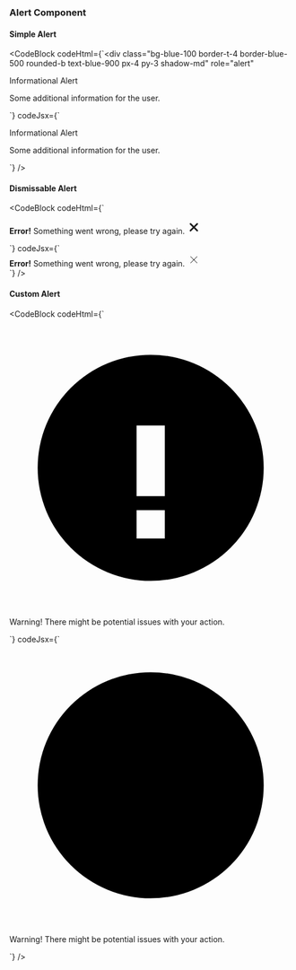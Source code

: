 ---
---


### Alert Component

#### Simple Alert

<ResponsivePreview>
    <SimpleAlert />
</ResponsivePreview>

<CodeBlock
  codeHtml={`<div
  class="bg-blue-100 border-t-4 border-blue-500 rounded-b text-blue-900 px-4 py-3 shadow-md"
  role="alert"
>
  <div class="flex">
    <div>
      <p class="m-0 text-lg font-bold">Informational Alert</p>
      <p class="m-0 text-sm">Some additional information for the user.</p>
    </div>
  </div>
</div>`}
  codeJsx={`<div
  className="bg-blue-100 border-t-4 border-blue-500 rounded-b text-blue-900 px-4 py-3 shadow-md"
  role="alert"
>
  <div className="flex">
    <div>
      <p className="m-0 text-lg font-bold">Informational Alert</p>
      <p className="m-0 text-sm">Some additional information for the user.</p>
    </div>
  </div>
</div>`}
/>

#### Dismissable Alert

<ResponsivePreview>
    <DismissableAlert />
</ResponsivePreview>

<CodeBlock
  codeHtml={`<div class="bg-red-100 border text-base border-red-400 text-red-700 px-4 py-3 rounded relative">
  <strong class="font-bold text-red-700 mr-2">Error!</strong>
  <span class="block sm:inline">Something went wrong, please try again.</span>
  <span class="absolute top-0 bottom-0 right-0 px-4 py-3 cursor-pointer">
    <svg
      xmlns="http://www.w3.org/2000/svg"
      width="24"
      height="24"
      fill="none"
      viewBox="0 0 24 24"
      stroke-width="3"
      stroke-linecap="round"
      stroke-linejoin="round"
      stroke="currentColor"
      class="h-6 w-6 fill-current text-red-500"
    >
      <path d="M18 6 6 18M6 6l12 12" />
    </svg>
  </span>
</div>`}
  codeJsx={`<div className="bg-red-100 border text-base border-red-400 text-red-700 px-4 py-3 rounded relative">
  <strong className="font-bold text-red-700 mr-2">Error!</strong>
  <span className="block sm:inline">Something went wrong, please try again.</span>
  <span className="absolute top-0 bottom-0 right-0 px-4 py-3 cursor-pointer">
    <svg
      xmlns="http://www.w3.org/2000/svg"
      width="24"
      height="24"
      fill="none"
      viewBox="0 0 24 24"
      strokeWidth="3"
      strokeLinecap="round"
      strokeLinejoin="round"
      stroke="currentColor"
      className="h-6 w-6 fill-current text-red-500"
    >
      <path d="M18 6 6 18M6 6l12 12" />
    </svg>
  </span>
</div>`}
/>


#### Custom Alert

<ResponsivePreview>
    <CustomAlert />
</ResponsivePreview>

<CodeBlock
  codeHtml={`<div class="bg-yellow-50 border-l-4 border-yellow-400 p-4" role="alert">
  <div class="flex">
    <div class="flex-shrink-0">
      <svg
        class="h-5 w-5 text-yellow-400"
        xmlns="http://www.w3.org/2000/svg"
        viewBox="0 0 20 20"
      >
        <path
          fill-rule="evenodd"
          d="M10 18a8 8 0 100-16 8 8 0 000 16zm1-11h-2v5h2V7zm0 6h-2v2h2v-2z"
          clip-rule="evenodd"
        />
      </svg>
    </div>
    <div class="ml-3">
      <p class="m-0 text-sm text-yellow-700">
        Warning! There might be potential issues with your action.
      </p>
    </div>
  </div>
</div>`}
  codeJsx={`<div className="bg-yellow-50 border-l-4 border-yellow-400 p-4" role="alert">
  <div className="flex">
    <div className="flex-shrink-0">
      <svg
        className="h-5 w-5 text-yellow-400"
        xmlns="http://www.w3.org/2000/svg"
        viewBox="0 0 20 20"
      >
        <path
          fillRule="evenodd"
          d="M10 18a8 8 0 100-16 8 8 0 000 16zm1-11h-2v5h2V7zm0 6h-2v2h2v-2z"
          clipRule="evenodd"
        />
      </svg>
    </div>
    <div className="ml-3">
      <p className="m-0 text-sm text-yellow-700">
        Warning! There might be potential issues with your action.
      </p>
    </div>
  </div>
</div>`}
/>

